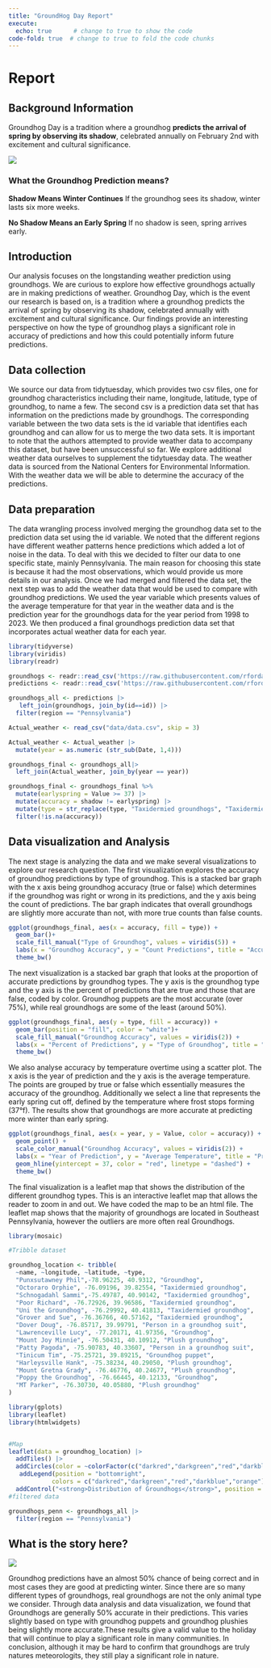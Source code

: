 ```yaml
---
title: "GroundHog Day Report"
execute: 
  echo: true      # change to true to show the code
code-fold: true  # change to true to fold the code chunks
---
```



# Report 

## Background Information 

Groundhog Day is a tradition where a groundhog **predicts the arrival of spring by observing its shadow**, celebrated annually on February 2nd with excitement and cultural significance.

![](https://whyy.org/wp-content/uploads/2024/02/AP24026727480980.jpg)


### What the Groundhog Prediction means? 

**Shadow Means Winter Continues**
If the groundhog sees its shadow, winter lasts six more weeks.

**No Shadow Means an Early Spring**
If no shadow is seen, spring arrives early.

## Introduction

Our analysis focuses on the longstanding weather prediction using groundhogs. We are curious to explore how effective groundhogs actually are in making predictions of weather. Groundhog Day, which is the event our research is based on, is a tradition where a groundhog predicts the arrival of spring by observing its shadow, celebrated annually with excitement and cultural significance. Our findings provide an interesting perspective on how the type of groundhog plays a significant role in accuracy of predictions and how this could potentially inform future predictions.  

## Data collection 

We source our data from tidytuesday, which provides two csv files, one for groundhog characteristics including their name, longitude, latitude, type of groundhog, to name a few. The second csv is a prediction data set that has information on the predictions made by groundhogs. The corresponding variable between the two data sets is the id variable that identifies each groundhog and can allow for us to merge the two data sets. It is important to note that the authors attempted to provide weather data to accompany this dataset, but have been unsuccessful so far. We explore additional weather data ourselves to supplement the tidytuesday data. The weather data is sourced from the National Centers for Environmental Information. With the weather data we will be able to determine the accuracy of the predictions. 


## Data preparation 

The data wrangling process involved merging the groundhog data set to the prediction data set using the id variable. We noted that the different regions have different weather patterns hence predictions which added a lot of noise in the data. To deal with this we decided to filter our data to one specific state, mainly Pennsylvania. The main reason for choosing this state is because it had the most observations, which would provide us more details in our analysis. Once we had merged and filtered the data set, the next step was to add the weather data that would be used to compare with groundhog predictions. We used the year variable which presents values of the average temperature for that year in the weather data and is the prediction year for the groundhogs data for the year period from 1998 to 2023. We then produced a final groundhogs prediction data set that incorporates actual weather data for each year.

```r
library(tidyverse)
library(viridis)
library(readr)

groundhogs <- readr::read_csv('https://raw.githubusercontent.com/rfordatascience/tidytuesday/main/data/2024/2024-01-30/groundhogs.csv')
predictions <- readr::read_csv('https://raw.githubusercontent.com/rfordatascience/tidytuesday/main/data/2024/2024-01-30/predictions.csv')

groundhogs_all <- predictions |> 
   left_join(groundhogs, join_by(id==id)) |> 
  filter(region == "Pennsylvania")

Actual_weather <- read_csv("data/data.csv", skip = 3)

Actual_weather <- Actual_weather |> 
  mutate(year = as.numeric (str_sub(Date, 1,4)))

groundhogs_final <- groundhogs_all|> 
  left_join(Actual_weather, join_by(year == year))

groundhogs_final <- groundhogs_final %>%
  mutate(earlyspring = Value >= 37) |> 
  mutate(accuracy = shadow != earlyspring) |>
  mutate(type = str_replace(type, "Taxidermied groundhogs", "Taxidermied groundhog")) |> 
  filter(!is.na(accuracy))
```



## Data visualization and Analysis

The next stage is analyzing the data and we make several visualizations to explore our research question. The first visualization explores the accuracy of groundhog predictions by type of groundhog. This is a stacked bar graph with the x axis being groundhog accuracy (true or false) which determines if the groundhog was right or wrong in its predictions, and the y axis being the count of predictions. The bar graph indicates that overall groundhogs are slightly more accurate than not, with more true counts than false counts. 
```r
ggplot(groundhogs_final, aes(x = accuracy, fill = type)) +
  geom_bar()+
  scale_fill_manual("Type of Groundhog", values = viridis(5)) +
  labs(x = "Groundhog Accuracy", y = "Count Predictions", title = "Accuracy of Groundhog Predictions", caption = "Data from groundhog-day.com and NOAR", alt = "Bar Graph of ground hog prediction acuracy by type of goundhog. Groundhogs are more accurate than not, but not by much") +
  theme_bw()
```

The next visualization is a stacked bar graph that looks at the proportion of accurate predictions by groundhog types. The y axis is the groundhog type and the y axis is the percent of predictions that are true and those that are false, coded by color. Groundhog puppets are the most accurate (over 75%), while real groundhogs are some of the least (around 50%). 
```r
ggplot(groundhogs_final, aes(y = type, fill = accuracy)) +
  geom_bar(position = "fill", color = "white")+
  scale_fill_manual("Groundhog Accuracy", values = viridis(2)) +
  labs(x = "Percent of Predictions", y = "Type of Groundhog", title = "Proportion of Acurate Groundhog Predictions by Type", caption = "Data from groundhog-day.com and NOAR") +
  theme_bw()
```


We also analyse accuracy by temperature overtime using a scatter plot. The x axis is the year of prediction and the y axis is the average temperature. The points are grouped by true or false which essentially measures the accuracy of the groundhog. Additionally we select a line that represents the early spring cut off, defined by the temperature where frost stops forming (37°f). The results show that groundhogs are more accurate at predicting more winter than early spring. 
```r
ggplot(groundhogs_final, aes(x = year, y = Value, color = accuracy)) +
  geom_point() +
  scale_color_manual("Groundhog Accuracy", values = viridis(2)) +
  labs(x = "Year of Prediction", y = "Average Temperature", title = "Prediction Acuracy by Temperature Over Time", caption = "Data from groundhog-day.com and NOAR") +
  geom_hline(yintercept = 37, color = "red", linetype = "dashed") +
  theme_bw()
```


The final visualization is a leaflet map that shows the distribution of the different groundhog types. This is an interactive leaflet map that allows the reader to zoom in and out. We have coded the map to be an html file. The leaflet map shows that the majority of groundhogs are located in Southeast Pennsylvania, however the outliers are more often real Groundhogs.

```r
library(mosaic)

#Tribble dataset

groundhog_location <- tribble(
  ~name, ~longitude, ~latitude, ~type,
  "Punxsutawney Phil",-78.96225, 40.9312, "Groundhog", 
  "Octoraro Orphie", -76.09196, 39.82554, "Taxidermied groundhog",
  "Schnogadahl Sammi",-75.49787, 40.90142, "Taxidermied groundhog",
  "Poor Richard", -76.72926, 39.96586, "Taxidermied groundhog",
  "Uni the Groundhog", -76.29992, 40.41813, "Taxidermied groundhog",
  "Grover and Sue", -76.36766, 40.57162, "Taxidermied groundhog",
  "Dover Doug", -76.85717, 39.99791, "Person in a groundhog suit",
  "Lawrenceville Lucy", -77.20171, 41.97356, "Groundhog",
  "Mount Joy Minnie", -76.50431, 40.10912, "Plush groundhog",
  "Patty Pagoda", -75.90783, 40.33607, "Person in a groundhog suit",
  "Tinicum Tim", -75.25721, 39.89215, "Groundhog puppet",
  "Harleysville Hank", -75.38234, 40.29050, "Plush groundhog",
  "Mount Gretna Grady", -76.46776, 40.24677, "Plush groundhog",
  "Poppy the Groundhog", -76.66445, 40.12133, "Groundhog",
  "MT Parker", -76.30730, 40.05880,	"Plush groundhog"
)

library(gplots)
library(leaflet)
library(htmlwidgets)


#Map
leaflet(data = groundhog_location) |>
  addTiles() |>
  addCircles(color = ~colorFactor(c("darkred","darkgreen","red","darkblue","orange"), domain= groundhog_location$type)(type), label = groundhog_location$name) |>
   addLegend(position = "bottomright",
            colors = c("darkred","darkgreen","red","darkblue","orange"), labels = c("Groundhog","Groundhog Puppet", "Person in a groundhog suit", "Plush groundhog","Taxidermied groundhog"), title ="Legend")|>
  addControl("<strong>Distribution of Groundhogs</strong>", position = "topright")
#filtered data

groundhogs_penn <- groundhogs_all |> 
  filter(region == "Pennsylvania")

```
 


## What is the story here?  

![](https://i.imgflip.com/1ivp9a.jpg)

Groundhog predictions have an almost 50% chance of being correct and in most cases they are good at predicting winter. Since there are so many different types of groundhogs, real groundhogs are not the only animal type we consider. Through data analysis and data visualization, we found that Groundhogs are generally 50% accurate in their predictions. This varies slightly based on type with groundhog puppets and groundhog plushies being slightly more accurate.These results give a valid value to the holiday that will continue to play a significant role in many communities. In conclusion, although it may be hard to confirm that groundhogs are truly natures meteorologits, they still play a significant role in nature. 
